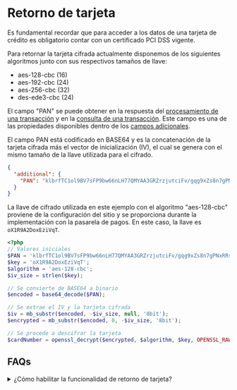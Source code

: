 # Retorno de tarjeta

<Note type="warning"> Es fundamental recordar que para acceder a los datos de una tarjeta de crédito es obligatorio contar con un certificado PCI DSS vigente. </Note>

Para retornar la tarjeta cifrada actualmente disponemos de los siguientes algoritmos junto con sus respectivos tamaños de llave:

* aes-128-cbc (16)
* aes-192-cbc (24)
* aes-256-cbc (32)
* des-ede3-cbc (24)

<Note>El campo "PAN" se puede obtener en la respuesta del [procesamiento de una transacción](/gateway/api/reference/transaction) y en la [consulta de una transacción](/gateway/api/reference/transaction#query-request). Este campo es una de las propiedades disponibles dentro de los [campos adicionales](/gateway/additional-data).</Note>

El campo PAN está codificado en BASE64 y es la concatenación de la tarjeta cifrada más el vector de inicialización (IV), el cual se genera con el mismo tamaño de la llave utilizada para el cifrado.

```json {{ title: 'Respuesta del servicio' }}
{
  "additional": {
    "PAN": "klbrfTC1ol9BV7sFP9bw66nLH77QMYAA3GRZrzjutciFv/gqg9xZs8n7gPNxRRsl"
  }
}
```

La llave de cifrado utilizada en este ejemplo con el algoritmo "aes-128-cbc" proviene de la configuración del sitio y se proporciona durante la implementación con la pasarela de pagos.
En este caso, la llave es `oX1R9A2DoxEziVqT`.

```php {{ title: 'Retorno de tarjeta' }}
<?php
// Valores iniciales
$PAN = 'klbrfTC1ol9BV7sFP9bw66nLH77QMYAA3GRZrzjutciFv/gqg9xZs8n7gPNxRRsl';
$key = 'oX1R9A2DoxEziVqT';
$algorithm = 'aes-128-cbc';
$iv_size = strlen($key);

// Se convierte de BASE64 a binario
$encoded = base64_decode($PAN);

// Se extrae el IV y la tarjeta cifrada
$iv = mb_substr($encoded, -$iv_size, null, '8bit');
$encrypted = mb_substr($encoded, 0, -$iv_size, '8bit');

// Se procede a descifrar la tarjeta
$cardNumber = openssl_decrypt($encrypted, $algorithm, $key, OPENSSL_RAW_DATA, $iv);
```

## FAQs

<details>
  <summary>¿Cómo habilitar la funcionalidad de retorno de tarjeta?</summary>
  <p>Se debe solicitar durante la fase inicial del proceso de integración del comercio o comunicarse con nuestra mesa de ayuda.</p>
</details>
